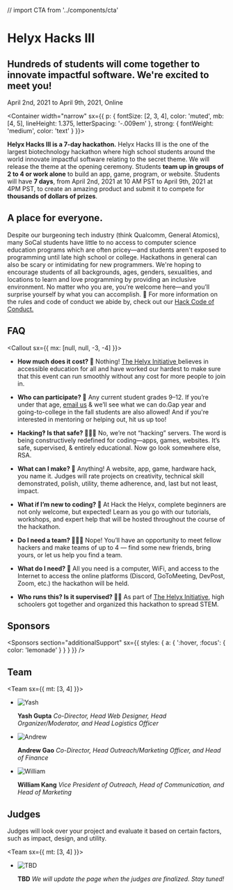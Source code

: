 // import CTA from '../components/cta'

<Banner>

# Helyx Hacks III

## Hundreds of students will come together to innovate impactful software. We're excited to meet you!

April 2nd, 2021 to April 9th, 2021, Online

</Banner>

<Container
width="narrow"
sx={{
    p: {
      fontSize: [2, 3, 4],
      color: 'muted',
      mb: [4, 5],
      lineHeight: 1.375,
      letterSpacing: '-.009em'
    },
    strong: {
      fontWeight: 'medium',
      color: 'text'
    }
  }}>

**Helyx Hacks III is a 7-day hackathon.**
Helyx Hacks III is the one of the largest biotechnology hackathon where high school students around the world innovate impactful 
software relating to the secret theme. We will release the theme at the opening ceremony. Students **team up in groups of 2 to 4 or work
alone** to build an app, game, program, or website. Students will have **7 days**, from April 2nd, 2021 at 10 AM PST to April 9th, 2021 at 
4PM PST, to create an amazing product and submit it to compete for **thousands of dollars of prizes**.

</Container>

<Gallery>

<Photo showAlt alt="Think and collaborate with others, guided by expert help!" src="https://images.unsplash.com/photo-1522202176988-66273c2fd55f?ixlib=rb-1.2.1&auto=format&fit=crop&w=2551&q=80" />
<Photo showAlt alt="Work and meet with people around the world!" src="https://images.unsplash.com/photo-1521295121783-8a321d551ad2?ixlib=rb-1.2.1&ixid=eyJhcHBfaWQiOjEyMDd9&auto=format&fit=crop&w=2550&q=80" />

<Box variant="card">

## A place for everyone.

Despite our burgeoning tech industry (think Qualcomm, General Atomics), many SoCal students have little to no access to computer science education programs which are often pricey—and students aren't exposed to programming until late high school or college. Hackathons in general can also be scary or intimidating for new programmers. We're hoping to encourage students of all backgrounds, ages, genders, sexualities, and locations to learn and love programming by providing an inclusive environment. No matter who you are, you’re welcome here—and you’ll surprise yourself by what you can accomplish. 💛 For more information on the rules and code of conduct we abide by, check out our <a href="https://hackcodeofconduct.org/1392-hack_the_helyx_hackathon">Hack Code of Conduct.</a>

</Box>

<Photo showAlt alt="Win thousands in prize money for your creation!" src="https://images.unsplash.com/photo-1526304640581-d334cdbbf45e?ixlib=rb-1.2.1&ixid=eyJhcHBfaWQiOjEyMDd9&auto=format&fit=crop&w=1050&q=80" />

</Gallery>

<Container>

## FAQ

<Callout sx={{ mx: [null, null, -3, -4] }}>
<FAQ>

- **How much does it cost? 💸**
  Nothing! <a href="http://helyx.science"> The Helyx Initiative </a> believes in accessible education for all and have worked our hardest to make sure that this event can run smoothly without any cost for more people to join in.

- **Who can participate? 🔭**
  Any current student grades 9–12. If you’re under that age, [email us](mailto:info.helyx@gmail.com) & we’ll see what we can do.Gap year and going-to-college in the fall students are also  allowed! And if you're interested in mentoring or helping out, hit us up too!

- **Hacking‽ Is that safe? 👨🏿‍💻**
  No, we’re not “hacking” servers. The word is being constructively redefined for coding—apps, games, websites. It’s safe, supervised, & entirely educational. Now go look somewhere else, RSA.

- **What can I make? 🤖**
  Anything! A website, app, game, hardware hack, you name it. Judges will rate projects on creativity, technical skill demonstrated, polish, utility, theme adherence, and, last but not least, impact.

- **What if I’m new to coding? 👾**
  At Hack the Helyx, complete beginners are not only welcome, but expected! Learn as you go with our tutorials, workshops, and expert help that will be hosted throughout the course of the hackathon.

- **Do I need a team? 👨‍👧‍👧**
  Nope! You’ll have an opportunity to meet fellow hackers and make teams of up to 4 — find some new friends, bring yours, or let us help you find a team.

- **What do I need? 🧳**
  All you need is a computer, WiFi, and access to the Internet to access the online platforms (Discord, GoToMeeting, DevPost, Zoom, etc.) the hackathon will be held.

- **Who runs this? Is it supervised? 👨‍🏫**
  As part of <a href="http://helyx.science">The Helyx Initiative</a>, high schoolers got together and organized this hackathon to spread STEM.

</FAQ>

</Callout>

## Sponsors

<Sponsors />

<Sponsors
section="additionalSupport"
sx={{
    styles: {
      a: {
        ':hover, :focus': {
          color: 'lemonade'
        }
      }
    }
  }} />

## Team

<Team sx={{ mt: [3, 4] }}>

- ![Yash](https://cdn.glitch.com/5bd09e80-4aa6-4f02-a137-02dece34b71b%2Fbio.jpg?v=1584850599582)

  **Yash Gupta** _Co-Director, Head Web Designer, Head Organizer/Moderator, and Head Logistics Officer_
  
- ![Andrew](https://cdn.glitch.com/5bd09e80-4aa6-4f02-a137-02dece34b71b%2Fandrewgaoehadshot.jpg?v=1584850628465)

  **Andrew Gao** _Co-Director, Head Outreach/Marketing Officer, and Head of Finance_
  
- ![William](https://cdn.glitch.com/5bd09e80-4aa6-4f02-a137-02dece34b71b%2Fwillkang.png?v=1584850616917)

  **William Kang** _Vice President of Outreach, Head of Communication, and Head of Marketing_  
  
</Team>

## Judges

Judges will look over your project and evaluate it based on certain factors, such as impact, design, and utility.

<Team sx={{ mt: [3, 4] }}>

- ![TBD](https://cdn.glitch.com/666e912e-e611-47bd-a637-43b16a54ef38%2F9ed4f9_2bf7dacbfe864c028e5ff4ad9394d505_mv2.png?v=1613412449427)

  **TBD** _We will update the page when the judges are finalized. Stay tuned!_

</Team>


</Container>
